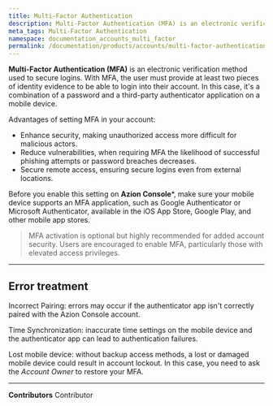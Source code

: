 ```yaml
---
title: Multi-Factor Authentication
description: Multi-Factor Authentication (MFA) is an electronic verification method used to secure logins.
meta_tags: Multi-Factor Authentication
namespace: documentation_accounts_multi_factor
permalink: /documentation/products/accounts/multi-factor-authentication/
---
```


**Multi-Factor Authentication (MFA)** is an electronic verification method used to secure logins. With MFA, the user must provide at least two pieces of identity evidence to be able to login into their account. In this case, it's a combination of a password and a third-party authenticator application on a mobile device.

Advantages of setting MFA in your account:
- Enhance security, making unauthorized access more difficult for malicious actors.
- Reduce vulnerabilities, when requiring MFA the likelihood of successful phishing attempts or password breaches decreases.
- Secure remote access, ensuring secure logins even from external locations.

Before you enable this setting on **Azion Console***, make sure your mobile device supports an MFA application, such as Google Authenticator or Microsoft Authenticator, available in the iOS App Store, Google Play, and other mobile app stores.

> MFA activation is optional but highly recommended for added account security. Users are encouraged to enable MFA, particularly those with elevated access privileges.

---

## Error treatment

Incorrect Pairing: errors may occur if the authenticator app isn't correctly paired with the Azion Console account.

Time Synchronization: inaccurate time settings on the mobile device and the authenticator app can lead to authentication failures.

Lost mobile device: without backup access methods, a lost or damaged mobile device could result in account lockout. In this case, you need to ask the *Account Owner* to restore your MFA.



---


**Contributors** <ContributorList>Contributor</ContributorList>
